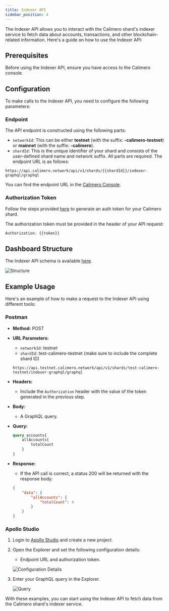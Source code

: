 ```yaml
---
title: Indexer API
sidebar_position: 4
---
```


The Indexer API allows you to interact with the Calimero shard's indexer service to fetch data about accounts, transactions, and other blockchain-related information. Here's a guide on how to use the Indexer API:

## Prerequisites
Before using the Indexer API, ensure you have access to the Calimero console.

## Configuration
To make calls to the Indexer API, you need to configure the following parameters:

### Endpoint
The API endpoint is constructed using the following parts:
- `networkId`: This can be either **testnet** (with the suffix: **-calimero-testnet**) or **mainnet** (with the suffix: **-calimero**).
- `shardId`: This is the unique identifier of your shard and consists of the user-defined shard name and network suffix. All parts are required.
The endpoint URL is as follows:

```
https://api.calimero.network/api/v1/shards/{{shardId}}/indexer-graphql/graphql
```
You can find the endpoint URL in the [Calimero Console](/interact/endpoints).

### Authorization Token
Follow the steps provided [here](https://docs.calimero.network/interact/cli#set-up-the-near-cli-to-access-the-shard-via-cli) to generate an auth token for your Calimero shard.

The authorization token must be provided in the header of your API request:

```javascript
Authorization: {{token}}
```

## Dashboard Structure
The Indexer API schema is available [here](https://github.com/community/community/files/10108266/schema.txt).

![Structure](https://raw.githubusercontent.com/near/near-indexer-for-explorer/master/docs/near-indexer-for-explorer-db.png)

## Example Usage
Here's an example of how to make a request to the Indexer API using different tools:

### Postman
- **Method:** POST
- **URL Parameters:**
  - `networkId`: testnet
  - `shardId`: test-calimero-testnet (make sure to include the complete shard ID)

  ```
  https://api.testnet.calimero.network/api/v1/shards/test-calimero-testnet/indexer-graphql/graphql
  ```
- **Headers:**
  - Include the `Authorization` header with the value of the token generated in the previous step.
- **Body:**
  - A GraphQL query.
- **Query:**
  ```graphql
  query accounts{
      allAccounts{
          totalCount
      }
  }
  ```
- **Response:**
  - If the API call is correct, a status 200 will be returned with the response body:
  ```json
  {
      "data": {
          "allAccounts": {
              "totalCount": 4
          }
      }
  }
  ```

### Apollo Studio
1. Login to [Apollo Studio](https://studio.apollographql.com/) and create a new project.
2. Open the Explorer and set the following configuration details:
   - Endpoint URL and authorization token.
   
   ![Configuration Details](https://user-images.githubusercontent.com/12198572/214599672-e9103bcc-887c-4d81-b58f-fa76890d7026.png)

3. Enter your GraphQL query in the Explorer.

   ![Query](https://user-images.githubusercontent.com/12198572/214597050-4038db18-bc73-4014-b88b-5e13903fc685.png)

With these examples, you can start using the Indexer API to fetch data from the Calimero shard's indexer service.
